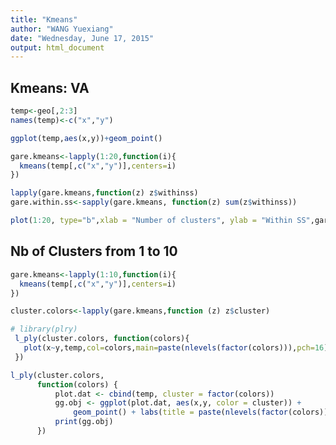 ```yaml
---
title: "Kmeans"
author: "WANG Yuexiang"
date: "Wednesday, June 17, 2015"
output: html_document
---
```


## Kmeans: VA 
```r
temp<-geo[,2:3]
names(temp)<-c("x","y")

ggplot(temp,aes(x,y))+geom_point()

gare.kmeans<-lapply(1:20,function(i){
  kmeans(temp[,c("x","y")],centers=i)
})

lapply(gare.kmeans,function(z) z$withinss)
gare.within.ss<-sapply(gare.kmeans, function(z) sum(z$withinss))

plot(1:20, type="b",xlab = "Number of clusters", ylab = "Within SS",gare.within.ss)
```

## Nb of Clusters from 1 to 10

```r
gare.kmeans<-lapply(1:10,function(i){
  kmeans(temp[,c("x","y")],centers=i)
})

cluster.colors<-lapply(gare.kmeans,function (z) z$cluster)

# library(plry)
 l_ply(cluster.colors, function(colors){
   plot(x~y,temp,col=colors,main=paste(nlevels(factor(colors))),pch=16)
 })
```


```r
l_ply(cluster.colors,
      function(colors) {
          plot.dat <- cbind(temp, cluster = factor(colors))
          gg.obj <- ggplot(plot.dat, aes(x,y, color = cluster)) +
              geom_point() + labs(title = paste(nlevels(factor(colors))))
          print(gg.obj)
      })

```

